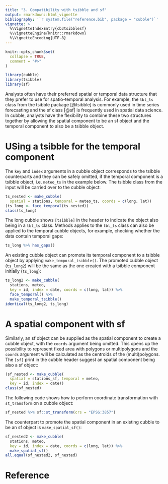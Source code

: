 ```yaml
---
title: "3. Compatibility with tsibble and sf"
output: rmarkdown::html_vignette
bibliography: '`r system.file("reference.bib", package = "cubble")`'
vignette: >
  %\VignetteIndexEntry{cb3tsibblesf}
  %\VignetteEngine{knitr::rmarkdown}
  %\VignetteEncoding{UTF-8}
---
```


```r
knitr::opts_chunk$set(
  collapse = TRUE,
  comment = "#>"
)
```

```r
library(cubble)
library(tsibble)
library(sf)
```


Analysts often have their preferred spatial or temporal data structure that they prefer to use for spatio-temporal analysis. For example, the `tbl_ts` class from the tsibble package [@tsibble] is commonly used in time series forecasting and the sf class [@sf] is frequently used in spatial data science. In cubble, analysts have the flexibility to combine these two structures together by allowing the spatial component to be an sf object and the temporal component to also be a tsibble object.

# USing a tsibble for the temporal component

The `key` and `index` arguments in a cubble object corresponds to the tsibble counterparts and they can be safely omitted, if the temporal component is a tsibble object, i.e. `meteo_ts` in the example below. The tsibble class from the input will be carried over to the cubble object:

```r
ts_nested <- make_cubble(
  spatial = stations, temporal = meteo_ts, coords = c(long, lat))
(ts_long <- face_temporal(ts_nested))
class(ts_long)
```

The long cubble shows `[tsibble]` in the header to indicate the object also being in a `tbl_ts` class. Methods applies to the `tbl_ts` class can also be applied to the temporal cubble objects, for example, checking whether the data contain temporal gaps:

```r
ts_long %>% has_gaps()
```

An existing cubble object can promote its temporal component to a tsibble object by applying `make_temporal_tsibble()`. The promoted cubble object (`ts_long2`) will be the same as the one created with a tsibble component initially (`ts_long`):

```r
ts_long2 <- make_cubble(
  stations, meteo, 
  key = id, index = date, coords = c(long, lat)) %>% 
  face_temporal() %>% 
  make_temporal_tsibble() 
identical(ts_long2, ts_long)
```

# A spatial component with sf

Similarly, an sf object can be supplied as the spatial component to create a cubble object, with the `coords` argument being omitted. This opens up the possibility to represent fixed area with polygons or multipolygons and the `coords` argument will be calculated as the centroids of the (multi)polygons. The `[sf]` print in the cubble header suggest an spatial component being also a sf object:

```r
(sf_nested <- make_cubble(
  spatial = stations_sf, temporal = meteo, 
  key = id, index = date))
class(sf_nested)
```

The following code shows how to perform coordinate transformation with `st_transform` on a cubble object:

```r
sf_nested %>% sf::st_transform(crs = "EPSG:3857")
```

The counterpart to promote the spatial component in an existing cubble to be an sf object is `make_spatial_sf()`:

```r
sf_nested2 <- make_cubble(
  stations, meteo, 
  key = id, index = date, coords = c(long, lat)) %>% 
  make_spatial_sf() 
all.equal(sf_nested2, sf_nested)
```

# Reference
